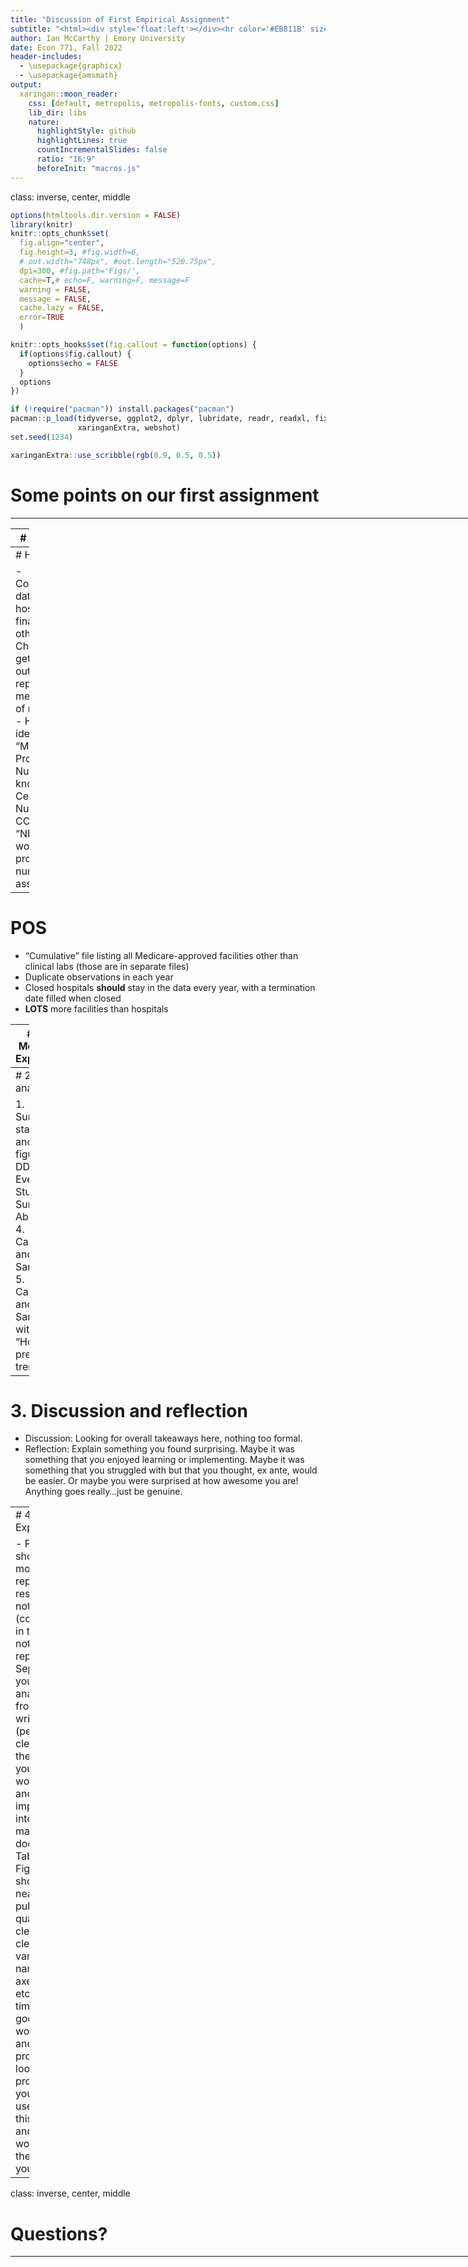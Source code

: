 ```yaml
---
title: "Discussion of First Empirical Assignment"
subtitle: "<html><div style='float:left'></div><hr color='#EB811B' size=1px width=0px></html>"
author: Ian McCarthy | Emory University
date: Econ 771, Fall 2022
header-includes: 
  - \usepackage{graphicx}
  - \usepackage{amsmath}
output:
  xaringan::moon_reader:
    css: [default, metropolis, metropolis-fonts, custom.css] 
    lib_dir: libs
    nature:
      highlightStyle: github
      highlightLines: true
      countIncrementalSlides: false
      ratio: "16:9"
      beforeInit: "macros.js"
---
```

class: inverse, center, middle

<!-- Adjust some CSS code for font size and maintain R code font size -->
<style type="text/css">
.remark-slide-content {
    font-size: 30px;
    padding: 1em 2em 1em 2em;    
}
.remark-code {
  font-size: 15px;
}
.remark-inline-code { 
    font-size: 20px;
}
</style>


<!-- Set R options for how code chunks are displayed and load packages -->
```r
options(htmltools.dir.version = FALSE)
library(knitr)
knitr::opts_chunk$set(
  fig.align="center",  
  fig.height=3, #fig.width=6,
  # out.width="748px", #out.length="520.75px",
  dpi=300, #fig.path='Figs/',
  cache=T,# echo=F, warning=F, message=F
  warning = FALSE, 
  message = FALSE, 
  cache.lazy = FALSE,
  error=TRUE
  )

knitr::opts_hooks$set(fig.callout = function(options) {
  if(options$fig.callout) {
    options$echo = FALSE
  }
  options
})

if (!require("pacman")) install.packages("pacman")
pacman::p_load(tidyverse, ggplot2, dplyr, lubridate, readr, readxl, fixest, readstata13,
               xaringanExtra, webshot)
set.seed(1234)
```

```r
xaringanExtra::use_scribble(rgb(0.9, 0.5, 0.5))
```

# Some points on our first assignment

<html><div style='float:left'></div><hr color='#EB811B' size=1px width=1055px></html>


---
# 1. The Data

1. HCRIS
2. POS
3. KFF Medicaid Expansion


---
# HCRIS

- Comprehensive dataset on hospital financials and other details
- Challenging to get information out of these reports
- Very messy with lots of misreporting
- Hospitals identified by "Medicare Provider Number" (also known as CMS Certification Number, or CCN) and "NPI"
- We'll work with the provider number in this assignment

---
# POS

- "Cumulative" file listing all Medicare-approved facilities other than clinical labs (those are in separate files)
- Duplicate observations in each year
- Closed hospitals **should** stay in the data every year, with a termination date filled when closed
- **LOTS** more facilities than hospitals

---
# KFF Medicaid Expansion

- List of states and dates in which Medicaid was implemented

---
# 2. The analysis

1. Summary statistics and figures
2. DD, TWFE, Event Studies
3. Sun and Abraham
4. Callaway and Sant'Anna
5. Callaway and Sant'Anna with "Honest" pre-trends


---
# 3. Discussion and reflection

- Discussion: Looking for overall takeaways here, nothing too formal. 
- Reflection: Explain something you found surprising. Maybe it was something that you enjoyed learning or implementing. Maybe it was something that you struggled with but that you thought, ex ante, would be easier. Or maybe you were surprised at how awesome you are! Anything goes really...just be genuine.

---
# 4. Expectations

- PDF should be more like a report than a research notebook (code goes in the repo, not in the report)
- Separate your analysis from your writing (perhaps by cleaning and then saving your workspace, and importing it into your markdown doc)
- Tables and Figures should be near-publication quality, with clean and clear variable names, axes, labels, etc.
- Spend time on good workflow and professional looking products...you can re-use all of this code and workflow for the rest of your career!


---
class: inverse, center, middle

# Questions?

<html><div style='float:left'></div><hr color='#EB811B' size=1px width=1055px></html>

